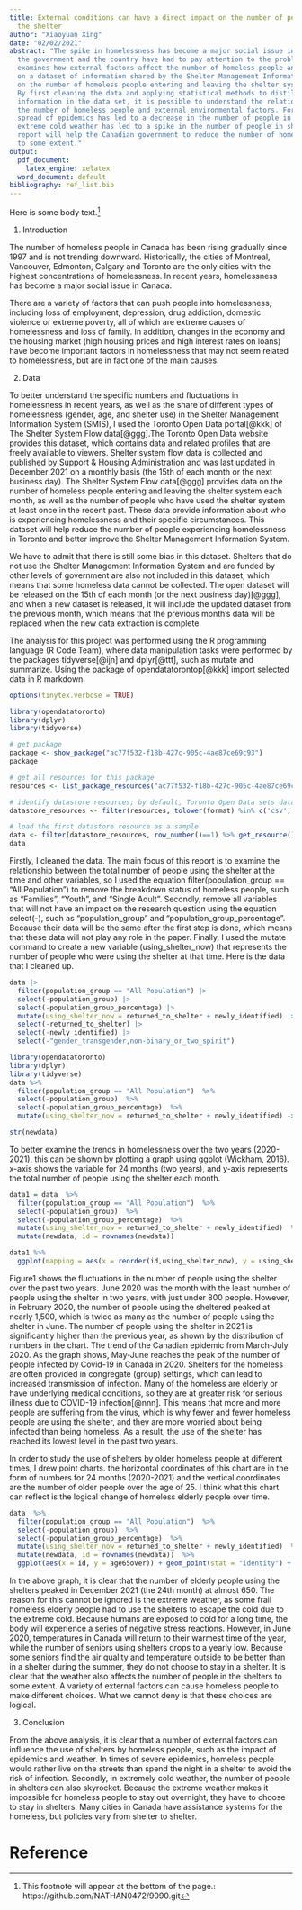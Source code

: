 ```yaml
---
title: External conditions can have a direct impact on the number of people using
  the shelter
author: "Xiaoyuan Xing"
date: "02/02/2021"
abstract: "The spike in homelessness has become a major social issue in Canada, and
  the government and the country have had to pay attention to the problem. This report
  examines how external factors affect the number of homeless people and is based
  on a dataset of information shared by the Shelter Management Information System
  on the number of homeless people entering and leaving the shelter system each month.
  By first cleaning the data and applying statistical methods to distill the valid
  information in the data set, it is possible to understand the relationship between
  the number of homeless people and external environmental factors. For example, the
  spread of epidemics has led to a decrease in the number of people in shelters, and
  extreme cold weather has led to a spike in the number of people in shelters. This
  report will help the Canadian government to reduce the number of homeless people
  to some extent."
output:
  pdf_document:
    latex_engine: xelatex
  word_document: default
bibliography: ref_list.bib
---
```


Here is some body text.^[This footnote will appear at the bottom of the page.: https://github.com/NATHAN0472/9090.git]


1. Introduction

  The number of homeless people in Canada has been rising gradually since 1997 and is not trending downward. Historically, the cities of Montreal, Vancouver, Edmonton, Calgary and Toronto are the only cities with the highest concentrations of homelessness. In recent years, homelessness has become a major social issue in Canada.

  There are a variety of factors that can push people into homelessness, including loss of employment, depression, drug addiction, domestic violence or extreme poverty, all of which are extreme causes of homelessness and loss of family. In addition, changes in the economy and the housing market (high housing prices and high interest rates on loans) have become important factors in homelessness that may not seem related to homelessness, but are in fact one of the main causes.

2. Data

 To better understand the specific numbers and fluctuations in homelessness in recent years, as well as the share of different types of homelessness (gender, age, and shelter use) in the Shelter Management Information System (SMIS), I used the Toronto Open Data portal[@kkk] of The Shelter System Flow data[@ggg].The Toronto Open Data website provides this dataset, which contains data and related profiles that are freely available to viewers. Shelter system flow data is collected and published by Support & Housing Administration and was last updated in December 2021 on a monthly basis (the 15th of each month or the next business day). The Shelter System Flow data[@ggg] provides data on the number of homeless people entering and leaving the shelter system each month, as well as the number of people who have used the shelter system at least once in the recent past. These data provide information about who is experiencing homelessness and their specific circumstances. This dataset will help reduce the number of people experiencing homelessness in Toronto and better improve the Shelter Management Information System.
 
  We have to admit that there is still some bias in this dataset. Shelters that do not use the Shelter Management Information System and are funded by other levels of government are also not included in this dataset, which means that some homeless data cannot be collected. The open dataset will be released on the 15th of each month (or the next business day)[@ggg], and when a new dataset is released, it will include the updated dataset from the previous month, which means that the previous month's data will be replaced when the new data extraction is complete.

  The analysis for this project was performed using the R programming language (R Code Team), where data manipulation tasks were performed by the packages tidyverse[@ijn] and dplyr[@ttt], such as mutate and summarize. Using the package of opendatatorontop[@kkk] import selected data in R markdown. 

```r
options(tinytex.verbose = TRUE)
```


```r

library(opendatatoronto)
library(dplyr)
library(tidyverse)

# get package
package <- show_package("ac77f532-f18b-427c-905c-4ae87ce69c93")
package

# get all resources for this package
resources <- list_package_resources("ac77f532-f18b-427c-905c-4ae87ce69c93")

# identify datastore resources; by default, Toronto Open Data sets datastore resource format to CSV for non-geospatial and GeoJSON for geospatial resources
datastore_resources <- filter(resources, tolower(format) %in% c('csv', 'geojson'))

# load the first datastore resource as a sample
data <- filter(datastore_resources, row_number()==1) %>% get_resource()
data
```


  Firstly, I cleaned the data. The main focus of this report is to examine the relationship between the total number of people using the shelter at the time and other variables, so I used the equation filter(population_group == "All Population") to remove the breakdown status of homeless people, such as “Families”, “Youth”, and “Single Adult”.  Secondly, remove all variables that will not have an impact on the research question using the equation select(-), such as “population_group” and “population_group_percentage”. Because their data will be the same after the first step is done, which means that these data will not play any role in the paper. Finally, I used the mutate command to create a new variable (using_shelter_now) that represents the number of people who were using the shelter at that time. Here is the data that I cleaned up.


```r
data |>
  filter(population_group == "All Population") |>
  select(-population_group) |>
  select(-population_group_percentage) |>
  mutate(using_shelter_now = returned_to_shelter + newly_identified) |>
  select(-returned_to_shelter) |>
  select(-newly_identified) |>
  select(-"gender_transgender,non-binary_or_two_spirit")

```

```r
library(opendatatoronto)
library(dplyr)
library(tidyverse)
data %>%
  filter(population_group == "All Population")  %>%
  select(-population_group)  %>%
  select(-population_group_percentage)  %>%
  mutate(using_shelter_now = returned_to_shelter + newly_identified) -> newdata

str(newdata)
```

  To better examine the trends in homelessness over the two years (2020-2021), this can be shown by plotting a graph using ggplot (Wickham, 2016). x-axis shows the variable for 24 months (two years), and y-axis represents the total number of people using the shelter each month.



```r
data1 = data  %>%
  filter(population_group == "All Population")  %>%
  select(-population_group)  %>%
  select(-population_group_percentage)  %>%
  mutate(using_shelter_now = returned_to_shelter + newly_identified)  %>%
  mutate(newdata, id = rownames(newdata)) 
```

```r
data1 %>%
  ggplot(mapping = aes(x = reorder(id,using_shelter_now), y = using_shelter_now)) + geom_bar(stat = "identity") + labs(title = "Quarterly change in the use of shelter in 24 months(2020-2021)", x = "Months in ordinal numbers", y = "The number of people using the shelter")

```

  Figure1 shows the fluctuations in the number of people using the shelter over the past two years. June 2020 was the month with the least number of people using the shelter in two years, with just under 800 people. However, in February 2020, the number of people using the sheltered peaked at nearly 1,500, which is twice as many as the number of people using the shelter in June. The number of people using the shelter in 2021 is significantly higher than the previous year, as shown by the distribution of numbers in the chart. 
  The trend of the Canadian epidemic from March-July 2020. As the graph shows, May-June reaches the peak of the number of people infected by Covid-19 in Canada in 2020. Shelters for the homeless are often provided in congregate (group) settings, which can lead to increased transmission of infection. Many of the homeless are elderly or have underlying medical conditions, so they are at greater risk for serious illness due to COVID-19 infection[@nnn]. This means that more and more people are suffering from the virus, which is why fewer and fewer homeless people are using the shelter, and they are more worried about being infected than being homeless. As a result, the use of the shelter has reached its lowest level in the past two years.

  In order to study the use of shelters by older homeless people at different times, I drew point charts. the horizontal coordinates of this chart are in the form of numbers for 24 months (2020-2021) and the vertical coordinates are the number of older people over the age of 25. I think what this chart can reflect is the logical change of homeless elderly people over time.



```r
data  %>%
  filter(population_group == "All Population")  %>%
  select(-population_group)  %>%
  select(-population_group_percentage)  %>%
  mutate(using_shelter_now = returned_to_shelter + newly_identified)  %>%
  mutate(newdata, id = rownames(newdata))  %>%
  ggplot(aes(x = id, y = age65over)) + geom_point(stat = "identity") + labs(title = "Change in the number of homeless seniors age 65+ using shelters in the last 24 months", x = "Months in ordinal numbers", y = "Number of 65-year-olds using the shelter")
```
  In the above graph, it is clear that the number of elderly people using the shelters peaked in December 2021 (the 24th month) at almost 650. The reason for this cannot be ignored is the extreme weather, as some frail homeless elderly people had to use the shelters to escape the cold due to the extreme cold. Because humans are exposed to cold for a long time, the body will experience a series of negative stress reactions. However, in June 2020, temperatures in Canada will return to their warmest time of the year, while the number of seniors using shelters drops to a yearly low. Because some seniors find the air quality and temperature outside to be better than in a shelter during the summer, they do not choose to stay in a shelter. It is clear that the weather also affects the number of people in the shelters to some extent. A variety of external factors can cause homeless people to make different choices. What we cannot deny is that these choices are logical.

3. Conclusion

  From the above analysis, it is clear that a number of external factors can influence the use of shelters by homeless people, such as the impact of epidemics and weather. In times of severe epidemics, homeless people would rather live on the streets than spend the night in a shelter to avoid the risk of infection. Secondly, in extremely cold weather, the number of people in shelters can also skyrocket. Because the extreme weather makes it impossible for homeless people to stay out overnight, they have to choose to stay in shelters. Many cities in Canada have assistance systems for the homeless, but policies vary from shelter to shelter.











# Reference


